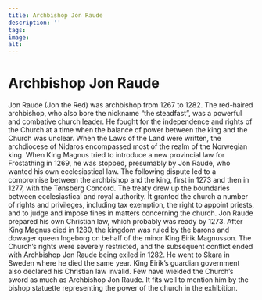 ```yaml
---
title: Archbishop Jon Raude
description: ''
tags:
image: 
alt: 
---
```



# Archbishop Jon Raude

<Container stil="initial side">
    Jon Raude (Jon the Red) was archbishop from 1267 to 1282. 
    The red-haired archbishop, who also bore the nickname “the steadfast”, was a powerful and combative church leader. 
    He fought for the independence and rights of the Church at a time when the balance of power between the king and the Church was unclear. 
    When the Laws of the Land were written, the archdiocese of Nidaros encompassed most of the realm of the Norwegian king. 
    When King Magnus tried to introduce a new provincial law for Frostathing in 1269, he was stopped, presumably by Jon Raude, who wanted his own ecclesiastical law. 
    The following dispute led to a compromise between the archbishop and the king, first in 1273 and then in 1277, with the Tønsberg Concord. 
    The treaty drew up the boundaries between ecclesiastical and royal authority. 
    It granted the church a number of rights and privileges, including tax exemption, the right to appoint priests, and to judge and impose fines in matters concerning the church. 
    Jon Raude prepared his own Christian law, which probably was ready by 1273. 
    After King Magnus died in 1280, the kingdom was ruled by the barons and dowager queen Ingeborg on behalf of the minor King Eirik Magnusson. 
    The Church’s rights were severely restricted, and the subsequent conflict ended with Archbishop Jon Raude being exiled in 1282. 
    He went to Skara in Sweden where he died the same year. 
    King Eirik’s guardian government also declared his Christian law invalid. 
    Few have wielded the Church’s sword as much as Archbishop Jon Raude. 
    It fits well to mention him by the bishop statuette representing the power of the church in the exhibition.
</Container>